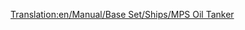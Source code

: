 [[Translation:en/Manual/Base Set/Ships/MPS Oil Tanker]]

{{nl/Schepen|Naam=MPS olietanker
|Afbeelding=[[File:en/OilTanker.png|MPS olietanker]]
|Kosten=£30,465 ($60,930)
|Snelheid=24 km/h (15 mph) 	
|Onderhoudskosten=£2,296 ($4,592)
|Ontworpen=1928
|Levensduur=30
|Capaciteit=220,000 liter olie
|Omschrijving=De MPS olietanker is een zeer traag schip, maar heeft een grote opslagcapaciteit voor olietransport.
|Real-life=Fictief
}}